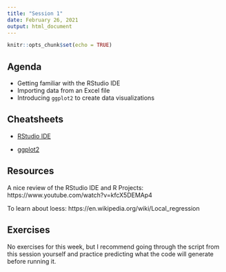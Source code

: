 ```yaml
---
title: "Session 1"
date: February 26, 2021
output: html_document
---
```


```r
knitr::opts_chunk$set(echo = TRUE)
```

## Agenda

* Getting familiar with the RStudio IDE
* Importing data from an Excel file
* Introducing `ggplot2` to create data visualizations

<!-- ## Script -->

<!-- Here's the script from Session 1. You should download this and save it inside the R Project folder that you created for this workshop. -->

<!--to add scripts -->

<!-- ```{r, include = FALSE, eval = FALSE} -->

<!-- # install and load these packages -->
<!-- devtools::install_github('yihui/xfun') -->

<!-- # embed_file() requires a few more packages -->
<!-- xfun::pkg_load2(c('base64enc', 'htmltools', 'mime')) -->
<!-- ``` -->

<!-- ```{r echo=FALSE} -->
<!-- # a embed single file -->
<!-- xfun::embed_file('session_01.R') -->
<!-- ``` -->



## Cheatsheets

* [RStudio IDE](https://rstudio.com/wp-content/uploads/2016/01/rstudio-IDE-cheatsheet.pdf)

* [ggplot2](https://rstudio.com/wp-content/uploads/2016/11/ggplot2-cheatsheet-2.1.pdf)


## Resources

A nice review of the RStudio IDE and R Projects:
https://www.youtube.com/watch?v=kfcX5DEMAp4

To learn about loess: https://en.wikipedia.org/wiki/Local_regression


## Exercises

No exercises for this week, but I recommend going through the script from this session yourself and practice predicting what the code will generate before running it.